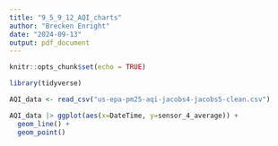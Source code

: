 ```yaml
---
title: "9_5_9_12_AQI_charts"
author: "Brecken Enright"
date: "2024-09-13"
output: pdf_document
---
```


```r
knitr::opts_chunk$set(echo = TRUE)
```

```r
library(tidyverse)
```

```r
AQI_data <- read_csv("us-epa-pm25-aqi-jacobs4-jacobs5-clean.csv")
```
```r
AQI_data |> ggplot(aes(x=DateTime, y=sensor_4_average)) +
  geom_line() +
  geom_point()
```

